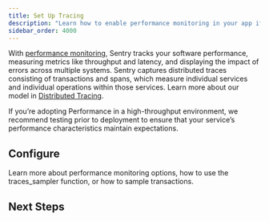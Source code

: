 ```yaml
---
title: Set Up Tracing
description: "Learn how to enable performance monitoring in your app if it is not already set up."
sidebar_order: 4000
---
```


With [performance monitoring](/product/performance/), Sentry tracks your software performance, measuring metrics like throughput and latency, and displaying the impact of errors across multiple systems. Sentry captures distributed traces consisting of transactions and spans, which measure individual services and individual operations within those services. Learn more about our model in [Distributed Tracing](/product/sentry-basics/tracing/distributed-tracing/).

<Note>

If you’re adopting Performance in a high-throughput environment, we recommend testing prior to deployment to ensure that your service’s performance characteristics maintain expectations.

</Note>

<Include name="opentelemetry-available.mdx" />

## Configure

<PlatformContent includePath="performance/configure-sample-rate" />

Learn more about performance monitoring <PlatformLink to="/configuration/options/#tracing-options">options</PlatformLink>, how to use the <PlatformLink to="/configuration/sampling/#setting-a-sampling-function">traces_sampler</PlatformLink> function, or how to <PlatformLink to="/configuration/sampling/#sampling-transaction-events">sample transactions</PlatformLink>.

## Next Steps

<PageGrid />
